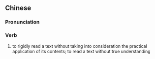 {{also|读死书}}
==Chinese==
{{zh-forms|s=读死书}}

===Pronunciation===
{{zh-pron
|m=dú sǐ shū
|c=duk6 sei2 syu1
|cat=v
}}

===Verb===
{{zh-verb}}
# to rigidly read a text without taking into consideration the practical application of its contents; to read a text without true understanding